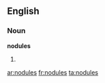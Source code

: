 ==English==
===Noun===
'''nodules'''
# {{plural of|[[nodule]]}}

[[ar:nodules]]
[[fr:nodules]]
[[ta:nodules]]